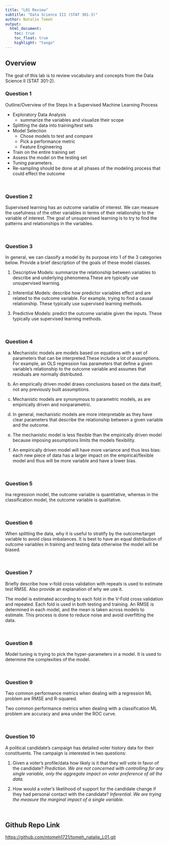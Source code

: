 ```yaml
---
title: "L01 Review"
subtitle: "Data Science III (STAT 301-3)"
author: Natalie Tomeh 
output: 
  html_document:
    toc: true
    toc_float: true
    highlight: "tango"
---
```


## Overview

The goal of this lab is to review vocabulary and concepts from the Data Science II (STAT 301-2).


### Question 1

Outline/Overview of the Steps In a Supervised Machine Learning Process 

* Exploratory Data Analysis 
  + summarize the variables and visualize their scope 
* Splitting the data into training/test sets  
* Model Selection 
  + Chose models to test and compare
  + Pick a performance metric
  + Feature Engineering 
* Train on the entire training set 
* Assess the model on the testing set
* Tuning parameters. 
* Re-sampling should be done at all phases of the modeling process that could effect the outcome 


<br>

### Question 2

Supervised learning has an outcome variable of interest. We can measure the usefulness of the other variables in terms of their relationship to the variable of interest. The goal of unsupervised learning is to try to find the patterns and relationships in the variables. 

<br>

### Question 3 

In general, we can classify a model by its purpose into 1 of the 3 categories below. Provide a brief description of the goals of these model classes.

1. Descriptive Models: summarize the relationship between variables to describe and underlying phenomena.These are typically use unsupervised learning. 

2. Inferential Models: describe how predictor variables effect and are related to the outcome variable. For example, trying to find a causal relationship. These typically use supervised learning methods. 

3. Predictive Models: predict the outcome variable given the inputs. These typically use supervised learning methods. 

<br>


### Question 4 

a. Mechanistic models are models based on equations with a set of parameters that can be interpreted.These include a lot of assumptions. For example, an OLS regression has parameters that define a given variable's relationship to the outcome variable and assumes that residuals are normally distributed. 

b. An empirically driven model draws conclusions based on the data itself, not any previously built assumptions.

c. Mechanistic models are synonymous to parametric models, as are empirically driven and nonparametric.

d. In general, mechanistic models are more interpretable as they have clear parameters that describe the relationship between a given variable and the outcome. 

e. The mechanistic model is less flexible than the empirically driven model because imposing assumptions limits the models flexibility. 

f. An empirically driven model will have more variance and thus less bias: each new piece of data has a larger impact on the empirical/flexible model and thus will be more variable and have a lower bias.

<br>

### Question 5 

Ina regression model, the outcome variable is quantitative, whereas in the classification model, the outcome variable is qualitative. 

<br>

### Question 6 

When splitting the data, why it is useful to stratify by the outcome/target variable to avoid class imbalances. It is best to have an equal distribution of outcome variables in training and testing data otherwise the model will be biased. 

<br>

### Question 7 

Briefly describe how v-fold cross validation with repeats is used to estimate test RMSE. Also provide an explanation of why we use it.

The model is estimated according to each fold in the V-Fold cross validation and repeated. Each fold is used in both testing and training. An RMSE is determined in each model, and the mean is taken across models to estimate. This process is done to reduce noise and avoid overfitting the data. 


<br>

### Question 8 

Model tuning is trying to pick the hyper-parameters in a model. It is used to determine the complexities of the model. 

<br>

### Question 9 

Two common performance metrics when dealing with a regression ML problem are RMSE and R-squared. 

Two common performance metrics when dealing with a classification ML problem are accuracy and area under the ROC curve. 

<br>

### Question 10

A political candidate's campaign has detailed voter history data for their constituents. The campaign is interested in two questions:

1. Given a voter's profile/data how likely is it that they will vote in favor of the candidate? 
*Prediction. We are not concerned with controlling for any single variable, only the aggregate impact on voter preference of all the data.* 

2. How would a voter's likelihood of support for the candidate change if they had personal contact with the candidate?
*Inferential. We are trying the measure the marginal impact of a single variable.* 

<br>

## Github Repo Link

[https://github.com/ntomeh1721/tomeh_natalie_L01.git](https://github.com/ntomeh1721/tomeh_natalie_L01.git){target="_blank"}